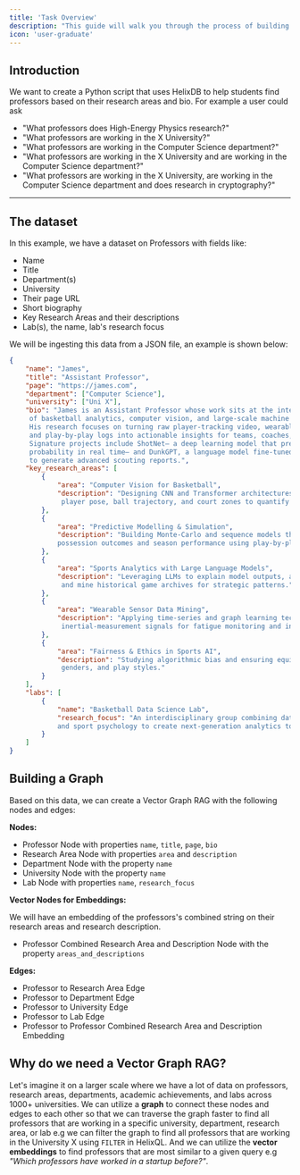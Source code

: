 ```yaml
---
title: 'Task Overview'
description: "This guide will walk you through the process of building a Graph-Vector RAG in Python to recommend professors based on their research areas."
icon: 'user-graduate'
---
```


## Introduction

We want to create a Python script that uses HelixDB to help students find professors based on their research areas and bio. For example a user could ask 
- "What professors does High-Energy Physics research?"
- "What professors are working in the X University?"
- "What professors are working in the Computer Science department?"
- "What professors are working in the X University and are working in the Computer Science department?"
- "What professors are working in the X University, are working in the Computer Science department and does research in cryptography?"


---

## The dataset

In this example, we have a dataset on Professors with fields like:
- Name
- Title
- Department(s)
- University
- Their page URL
- Short biography
- Key Research Areas and their descriptions
- Lab(s), the name, lab's research focus

We will be ingesting this data from a JSON file, an example is shown below:

```json
{
    "name": "James",
    "title": "Assistant Professor",
    "page": "https://james.com",
    "department": ["Computer Science"],
    "university": ["Uni X"],
    "bio": "James is an Assistant Professor whose work sits at the intersection
     of basketball analytics, computer vision, and large-scale machine learning. 
     His research focuses on turning raw player-tracking video, wearable-sensor streams,
     and play-by-play logs into actionable insights for teams, coaches, and broadcasters. 
     Signature projects include ShotNet— a deep learning model that predicts shot success
     probability in real time— and DunkGPT, a language model fine-tuned on millions of play descriptions
     to generate advanced scouting reports.",
    "key_research_areas": [
        {
            "area": "Computer Vision for Basketball",
            "description": "Designing CNN and Transformer architectures that track
             player pose, ball trajectory, and court zones to quantify defensive pressure and shooting mechanics."
        },
        {
            "area": "Predictive Modelling & Simulation",
            "description": "Building Monte-Carlo and sequence models that forecast 
            possession outcomes and season performance using play-by-play and spatial data." 
        },
        {
            "area": "Sports Analytics with Large Language Models",
            "description": "Leveraging LLMs to explain model outputs, auto-generate commentary,
             and mine historical game archives for strategic patterns." 
        },
        {
            "area": "Wearable Sensor Data Mining",
            "description": "Applying time-series and graph learning techniques to
             inertial-measurement signals for fatigue monitoring and injury prevention." 
        },
        {
            "area": "Fairness & Ethics in Sports AI",
            "description": "Studying algorithmic bias and ensuring equitable analytics across different leagues,
             genders, and play styles." 
        }
    ],
    "labs": [
        {
            "name": "Basketball Data Science Lab",
            "research_focus": "An interdisciplinary group combining data science, biomechanics, 
            and sport psychology to create next-generation analytics tools for basketball.",
        }
    ]
}
```

## Building a Graph

Based on this data, we can create a Vector Graph RAG with the following nodes and edges:

**Nodes:**

- Professor Node with properties `name`, `title`, `page`, `bio`
- Research Area Node with properties `area` and `description`
- Department Node with the property `name`
- University Node with the property `name`
- Lab Node with properties `name`, `research_focus`

**Vector Nodes for Embeddings:**

We will have an embedding of the professors's combined string on their research areas and research description.

- Professor Combined Research Area and Description Node with the property `areas_and_descriptions`

**Edges:**

- Professor to Research Area Edge
- Professor to Department Edge
- Professor to University Edge
- Professor to Lab Edge
- Professor to Professor Combined Research Area and Description Embedding


## Why do we need a Vector Graph RAG?

Let's imagine it on a larger scale where we have a lot of data on professors, 
research areas, departments, academic achievements, and labs across 1000+ universities. We can utilize a **graph** to 
connect these nodes and edges to each other so that we can traverse the graph faster to find all professors that are 
working in a specific university, department, research area, or lab e.g  we can filter the graph to find all professors that are working in the University X using `FILTER` in HelixQL. And we can utilize the **vector embeddings** to find professors that are most similar to a given query e.g *"Which professors have worked in a startup before?"*.

